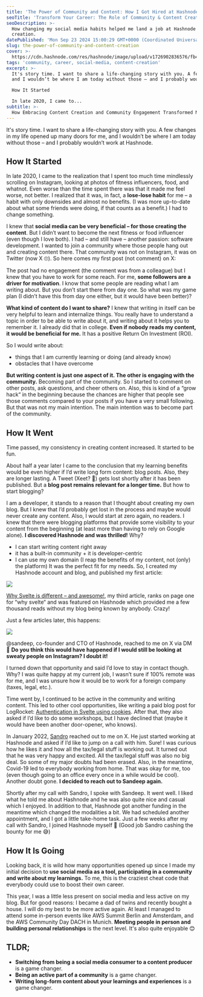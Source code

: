 ```yaml
---
title: 'The Power of Community and Content: How I Got Hired at Hashnode'
seoTitle: 'Transform Your Career: The Role of Community & Content Creation'
seoDescription: >-
  How changing my social media habits helped me land a job at Hashnode through community engagement and content
  creation.
datePublished: 'Mon Sep 23 2024 15:00:29 GMT+0000 (Coordinated Universal Time)'
slug: the-power-of-community-and-content-creation
cover: >-
  https://cdn.hashnode.com/res/hashnode/image/upload/v1726902836576/fb4cac0b-1912-4727-8586-1b65b9c20c92.png
tags: 'community, career, social-media, content-creation'
excerpt: >-
  It's story time. I want to share a life-changing story with you. A few changes in my life opened up many doors for me,
  and I wouldn’t be where I am today without those – and I probably wouldn’t work at Hashnode.

  How It Started

  In late 2020, I came to...
subtitle: >-
  How Embracing Content Creation and Community Engagement Transformed My Career Path
---
```



It's story time. I want to share a life-changing story with you. A few changes in my life opened up many doors for me,
and I wouldn’t be where I am today without those – and I probably wouldn’t work at Hashnode.

## How It Started

In late 2020, I came to the realization that I spent too much time mindlessly scrolling on Instagram, looking at photos
of fitness influencers, food, and whatnot. Even worse than the time spent there was that it made me feel worse, not
better. I realized that it was, in fact, a **lose-lose habit** for me – a habit with only downsides and almost no
benefits. (I was more up-to-date about what some friends were doing, if that counts as a benefit.) I had to change
something.

I knew that **social media can be very beneficial – for those creating the content**. But I didn’t want to become the
next fitness or food influencer (even though I love both). I had – and still have – another passion: software
development. I wanted to join a community where those people hang out and creating content there. That community was not
on Instagram, it was on Twitter (now X 🙄). So here comes my first post (not comment) on X:

<Tweet id="https://x.com/JannikWempe/status/1308356872668426241" />

The post had no engagement (the comment was from a colleague) but I knew that you have to work for some reach. For me,
**some followers are a driver for motivation**. I know that some people are reading what I am writing about. But you
don’t start there from day one. So what was my game plan (I didn’t have this from day one either, but it would have been
better)?

**What kind of content do I want to share?** I knew that writing in itself can be very helpful to learn and internalize
things. You really have to understand a topic in order to be able to write about it, and writing about it helps you to
remember it. I already did that in college. **Even if nobody reads my content, it would be beneficial for me.** It has a
positive Return On Investment (ROI).

So I would write about:
- things that I am currently learning or doing (and already know)
- obstacles that I have overcome

**But writing content is just one aspect of it. The other is engaging with the community.** Becoming part of the
community. So I started to comment on other posts, ask questions, and cheer others on. Also, this is kind of a “grow
hack“ in the beginning because the chances are higher that people see those comments compared to your posts if you have
a very small following. But that was not my main intention. The main intention was to become part of the community.

## How It Went

Time passed, my consistency in creating content increased. It started to be fun.

About half a year later I came to the conclusion that my learning benefits would be even higher if I’d write long form
content: blog posts. Also, they are longer lasting. A Tweet (Xeet? 🤔) gets lost shortly after it has been published.
But a **blog post remains relevant for a longer time.** But how to start blogging?

I am a developer, it stands to a reason that I thought about creating my own blog. But I knew that I’d probably get lost
in the process and maybe would never create any content. Also, I would start at zero again, no readers. I knew that
there were blogging platforms that provide some visibility to your content from the beginning (at least more than having
to rely on Google alone). **I discovered Hashnode and was thrilled!** Why?

- I can start writing content right away
- it has a built-in community + it is developer-centric
- I can use my own domain (I reap the benefits of my content, not (only) the platform)
It was the perfect fit for my needs. So, I created my Hashnode account and blog, and published my first article:

![](https://cdn.hashnode.com/res/hashnode/image/upload/v1726811489302/320294fc-c131-415d-bf76-17d1d4feae56.png?auto=format,compress&w=800&fit=fillmax)

[Why Svelte is different – and awesome!](https://blog.jannikwempe.com/why-svelte-is-different-and-awesome), my third
article, ranks on page one for “why svelte“ and was featured on Hashnode which provided me a few thousand reads without
my blog being known by anybody. Crazy!

Just a few articles later, this happens:

![](https://cdn.hashnode.com/res/hashnode/image/upload/v1726811770400/083f70c4-9675-40e8-8a28-8eb64a0e0e9f.png?auto=format,compress&w=800&fit=fillmax)

@sandeep, co-founder and CTO of Hashnode, reached to me on X via DM 🤯 **Do you think this would have happened if I
would still be looking at sweaty people on Instagram? I doubt it!**

I turned down that opportunity and said I’d love to stay in contact though. Why? I was quite happy at my current job, I
wasn’t sure if 100% remote was for me, and I was unsure how it would be to work for a foreign company (taxes, legal,
etc.).

Time went by, I continued to be active in the community and writing content. This led to other cool opportunities, like
writing a paid blog post for LogRocket:
[Authentication in Svelte using cookies](https://blog.logrocket.com/authentication-svelte-using-cookies/). After that,
they also asked if I’d like to do some workshops, but I have declined that (maybe it would have been another
door-opener, who knows).

In January 2022, [Sandro](https://sandrovolpicella.com/) reached out to me on X. He just started working at Hashnode and
asked if I’d like to jump on a call with him. Sure! I was curious how he likes it and how all the tax/legal stuff is
working out. It turned out that he was very happy and excited. All the tax/legal stuff was also no big deal. So some of
my major doubts had been erased. Also, in the meantime, Covid-19 led to everybody working from home. That was okay for
me, too (even though going to an office every once in a while would be cool). Another doubt gone. **I decided to reach
out to Sandeep again.**

Shortly after my call with Sandro, I spoke with Sandeep. It went well. I liked what he told me about Hashnode and he was
also quite nice and casual which I enjoyed. In addition to that, Hashnode got another funding in the meantime which
changed the modalities a bit. We had scheduled another appointment, and I got a little take-home task. Just a few weeks
after my call with Sandro, I joined Hashnode myself 🚀 (Good job Sandro cashing the bounty for me 😅)

## How It Is Going

Looking back, it is wild how many opportunities opened up since I made my initial decision to **use social media as a
tool, participating in a community and write about my learnings.** To me, this is the craziest cheat code that everybody
could use to boost their own career.

This year, I was a little less present on social media and less active on my blog. But for good reasons: I became a dad
of twins and recently bought a house. I will do my best to be more active again. At least I managed to attend some
in-person events like AWS Summit Berlin and Amsterdam, and the AWS Community Day DACH in Munich. **Meeting people in
person and building personal relationships** is the next level. It's also quite enjoyable 😊

## TLDR;

- **Switching from being a social media consumer to a content producer** is a game changer.
- **Being an active part of a community** is a game changer.
- **Writing long-form content about your learnings and experiences** is a game changer.

